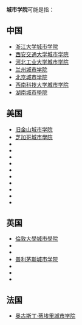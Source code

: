 '''城市学院'''可能是指：
==中国==
* [[浙江大学城市学院|浙江大学城市学院]]
* [[西安交通大学城市学院|西安交通大学城市学院]]
* [[河北工业大学城市学院|河北工业大学城市学院]]
* [[兰州城市学院|兰州城市学院]]
* [[北京城市学院|北京城市学院]]
* [[西南科技大学城市学院|西南科技大学城市学院]]
* [[湖南城市學院|湖南城市學院]]
==美国==
* [[旧金山城市大学|旧金山城市学院]]
* [[芝加哥城市學院|芝加哥城市學院]]
* {{link-en|长滩城市学院|Long Beach City College}}
* {{link-en|巴尔的摩城市学院|Baltimore City College}}
* {{link-en|弗雷斯诺城市学院|Fresno City College}}
* {{link-en|萨克拉门托城市学院|Sacramento City College}}
* {{link-en|圣迭戈城市学院|San Diego City College}}
* {{link-en|圣何塞城市学院|San Jose City College}}
* {{link-en|圣巴巴拉城市学院|Santa Barbara City College}}
* {{link-en|洛杉矶城市学院|Los Angeles City College}}
* {{link-en|伯克利城市学院|Berkeley City College}}
* {{link-en|城市学院 (佛罗里达州)|City College (Florida)}}
==英国==
* [[倫敦大學城市學院|倫敦大學城市學院]]
* {{link-en|布莱顿-霍夫城市学院|City College Brighton & Hove}}
* {{link-en|诺维奇城市学院|City College Norwich}}
* [[普利茅斯城市学院|普利茅斯城市学院]]
* {{link-en|伯明翰南方与城市学院|South and City College Birmingham}}
* {{link-en|考文垂城市学院|City College Coventry}}
* {{link-en|曼彻斯特城市学院|City College Manchester}}

==法国==
* [[奥古斯丁·蒂埃里城市学院|奥古斯丁·蒂埃里城市学院]]
{{disambig|cat=四字教育机构消歧义}}